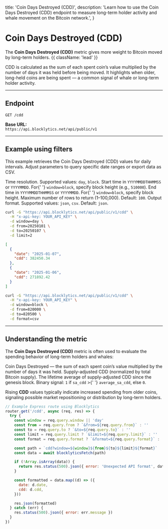   title: 'Coin Days Destroyed (CDD)',
  description:
    'Learn how to use the Coin Days Destroyed (CDD) endpoint to measure long-term holder activity and whale movement on the Bitcoin network.',
}

# Coin Days Destroyed (CDD)

The **Coin Days Destroyed (CDD)** metric gives more weight to Bitcoin moved by long-term holders. {{ className: 'lead' }}

CDD is calculated as the sum of each spent coin’s value multiplied by the number of days it was held before being moved. It highlights when older, long-held coins are being spent — a common signal of whale or long-term holder activity.

---

## Endpoint

`GET /cdd`

**Base URL:**  
`https://api.blocklytics.net/api/public/v1`

---

## Example using filters

<Row>
  <Col>

This example retrieves the Coin Days Destroyed (CDD) values for daily intervals. Adjust parameters to query specific date ranges or export data as CSV.

<Properties>
  <Property name="window" type="string">
    Time resolution. Supported values: <code>day</code>, <code>block</code>.
  </Property>
  <Property name="from" type="string">
    Start time in <code>YYYYMMDDTHHMMSS</code> or <code>YYYYMMDD</code>. For{' '}
    <code>window=block</code>, specify block height (e.g., <code>510000</code>).
  </Property>
  <Property name="to" type="string">
    End time in <code>YYYYMMDDTHHMMSS</code> or <code>YYYYMMDD</code>. For{' '}
    <code>window=block</code>, specify block height.
  </Property>
  <Property name="limit" type="integer">
    Maximum number of rows to return (1–100,000). Default: <code>100</code>.
  </Property>
  <Property name="format" type="string">
    Output format. Supported values: <code>json</code>, <code>csv</code>.
    Default: <code>json</code>.
  </Property>
</Properties>

  </Col>
  <Col>

```bash {title="Requesting Coin Days Destroyed data"}
curl -G "https://api.blocklytics.net/api/public/v1/cdd" \
  -H "x-api-key: YOUR_API_KEY" \
  -d window=day \
  -d from=20250101 \
  -d to=20250107 \
  -d limit=2
```

```json {title="Sample JSON response"}
[
  {
    "date": "2025-01-07",
    "cdd": 382450.34
  },
  {
    "date": "2025-01-06",
    "cdd": 271892.42
  }
]
```

```bash {title="Exporting as CSV"}
curl -G "https://api.blocklytics.net/api/public/v1/cdd" \
  -H "x-api-key: YOUR_API_KEY" \
  -d window=block \
  -d from=820000 \
  -d to=820500 \
  -d format=csv
```

  </Col>
</Row>

---

## Understanding the metric

<Row>
  <Col>

The **Coin Days Destroyed (CDD)** metric is often used to evaluate the spending behavior of long-term holders and whales:

<Properties>
  <Property name="cdd" type="number">
    Coin Days Destroyed — the sum of each spent coin’s value multiplied by the
    number of days it was held.
  </Property>
  <Property name="sa_cdd" type="number">
    Supply-adjusted CDD (normalized by total Bitcoin supply).
  </Property>
  <Property name="average_sa_cdd" type="number">
    The lifetime average of supply-adjusted CDD since the genesis block.
  </Property>
  <Property name="binary_cdd" type="integer">
    Binary signal: <code>1</code> if <code>sa_cdd</code> >{' '}
    <code>average_sa_cdd</code>, else <code>0</code>.
  </Property>
</Properties>

Rising **CDD** values typically indicate increased spending from older coins, signaling possible market repositioning or distribution by long-term holders.

  </Col>
  <Col>

```js {title="Node.js (Express) example"}
// Example Express route using Blocklytics
router.get('/cdd', async (req, res) => {
  try {
    const window = req.query.window || 'day'
    const from = req.query.from ? `&from=${req.query.from}` : ''
    const to = req.query.to ? `&to=${req.query.to}` : ''
    const limit = req.query.limit ? `&limit=${req.query.limit}` : ''
    const format = req.query.format ? `&format=${req.query.format}` : ''

    const path = `cdd?window=${window}${from}${to}${limit}${format}`
    const data = await blocklyticsFetch(path)

    if (!Array.isArray(data)) {
      return res.status(500).json({ error: 'Unexpected API format', data })
    }

    const formatted = data.map((d) => ({
      date: d.date,
      cdd: d.cdd,
    }))

    res.json(formatted)
  } catch (err) {
    res.status(500).json({ error: err.message })
  }
})
```

  </Col>
</Row>
